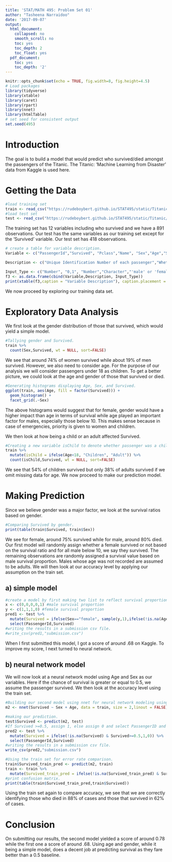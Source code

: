 ```yaml
---
title: 'STAT/MATH 495: Problem Set 01'
author: "Tasheena Narraidoo"
date: '2017-09-07'
output:
  html_document:
    collapsed: no
    smooth_scroll: no
    toc: yes
    toc_depth: 2
    toc_float: yes
  pdf_document:
    toc: yes
    toc_depth: '2'
---
```


```r
knitr::opts_chunk$set(echo = TRUE, fig.width=8, fig.height=4.5)
# Load packages
library(tidyverse)
library(xtable)
library(caret)
library(rpart)
library(nnet)
library(htmlTable)
# set seed for consistent output
set.seed(495) 
```

# Introduction
The goal is to build a model that would predict who survived/died amongst the passengers of the Titanic. The Titanic: 'Machine Learning from Disaster' data from Kaggle is used here. 

# Getting the Data

```r
#load training set 
train <- read_csv("https://rudeboybert.github.io/STAT495/static/Titanic/train.csv")
#load test set
test <- read_csv("https://rudeboybert.github.io/STAT495/static/Titanic/test.csv")

```

The training set has 12 variables including who survived and we have a 891 observations.
Our test has the same variables as our training set except for the 'Survived' variable. Our test set has 418 observations.
```r
# create a table for variable description.
Variable <- c("PassengerId","Survived", "Pclass","Name", "Sex","Age","SibSp"," Parch"," Ticket","Fare","Cabin","Embarked")

Description <- c("Unique Identification Number of each passenger","Whether passenger survived(1) or died(0)","Passenger's class","Name of passenger","sex of passenger","Age of passenger","Number of sibblings and/or spouses with them","Number of parents and/or children with them","Passenger's ticket number","Fare","Cabin","Port of Embarkation")

Input_Type <- c("Number", "0,1", "Number","Character","'male' or 'female'", "Number", "Number","Number","Character", "Number","Character", "'C','Q','S'")
f3 <- as.data.frame(cbind(Variable,Description, Input_Type))
print(xtable(f3,caption = "Variable Description"), caption.placement = 'top',comment=F, type="html")
```

We now proceed by exploring our training data set.

# Exploratory Data Analysis

We first look at the gender distribution of those that survived, which would yield a simple model.
```r
#Tallying gender and Survived.
train %>%
  count(Sex,Survived, wt = NULL, sort=FALSE)
```

We see that around 74% of women survived while about 19% of men survived. However, we also need to consider age. For the purpose of our analysis we will consider passengers under 18 as children. To get a better picture, we could look at the age and gender of those that survived or died.

```r
#Generating histograms displaying Age, Sex, and Survived.
ggplot(train, aes(Age, fill = factor(Survived))) + 
  geom_histogram() + 
  facet_grid(.~Sex)
```

The above histograms would suggest that for female, gender would have a higher impact than age in terms of survival while age played an important factor for males, especially those below 10. This makes sense because in case of emergencies, priority is given to women and children.

We then look at how being a child or an adult affected Survived.
```r
#Creating a new variable isChild to denote whether passenger was a child or an adult.
train %>%
  mutate(isChild = ifelse(Age<18, "Children", "Adult")) %>%
  count(isChild,Survived, wt = NULL, sort=FALSE)
```

We see that 54% of children survived but only 38% of adults survived if we omit missing data for age. We now proceed to make our prediction model.

# Making Prediction 

Since we believe gender was a major factor, we look at the survival ratios based on gender.

```r
#Comparing Survived by gender.
print(table(train$Survived, train$Sex))
```

We see for female, around 75% survived while for male, around 80% died. Our first model will randomly assign whether a female survived or not based on the survival ratio and for all male below 10, we say they survived. The remaining observations are randomly assigned a survival value based on male survival proportion. Males whose age was not recorded are assumed to be adults. We will then look at our accuracy level by applying our assumption on the train set.

## a) simple model

```r
#create a model by first making two list to reflect survival proportion of each gender and proceed by assigning whether an obserbation survived using our assumptions.
x <- c(0,0,0,0,1) #male survival proportion
y <- c(1,1,1,0) #female survival proportion
pred1 <- test %>%
  mutate(Survived = ifelse(Sex=="female", sample(y,1),ifelse(!is.na(Age) & Age <= 10,1,sample(x,1)))) %>%
  select(PassengerId,Survived)
#writing the results in a submission csv file.
#write_csv(pred1,"submission.csv")
```

When I first submitted this model, I got a score of around .68 on Kaggle. To improve my score, I next turned to neural network.

## b) neural network model

We will now look at a neural network model using Age and Sex as our variables. Here if the chance of survival is greater or equal to 0.5, we assume the passenger survived. We then look at the accuracy level using the train set.

```r
#Building our second model using nnet for neural network modeling using our assumptions.
m2 <- nnet(Survived ~ Sex + Age, data = train, size = 2,linout = FALSE)
```

```r
#making our prediction.
test$Survived <- predict(m2, test)
#If Survived >=0.5, assign 1, else assign 0 and select PassengerID and Survived for submission.
pred2 <- test %>%
  mutate(Survived = ifelse(!is.na(Survived) & Survived>=0.5,1,0)) %>%
  select(PassengerId,Survived)
#writing the results in a submission csv file.
write_csv(pred2,"submission.csv")

#Using the train set for error rate comparison.
train$Survived_train_pred <- predict(m2, train)
train <- train %>%
  mutate(Survived_train_pred = ifelse(!is.na(Survived_train_pred) & Survived_train_pred>=0.5,1,0)) 
#print confusion matrix.
print(table(train$Survived_train_pred,train$Survived))
```

Using the train set again to compare accuracy, we see that we are correctly identifying those who died in 88% of cases and those that survived in 62% of cases.

# Conclusion

On submitting our results, the second model yielded a score of around 0.78 while the first one a score of around .68. Using age and gender, while it being a simple model, does a decent job at predicting survival as they fare better than a 0.5 baseline.